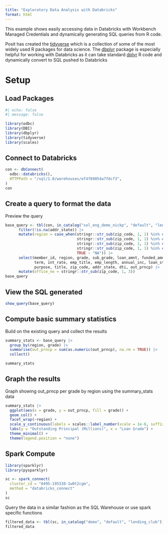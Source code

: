 ```yaml
---
title: "Exploratory Data Analysis with Databricks"
format: html
---
```


This example shows easily accessing data in Databricks with Workbench Managed Credentials and dynamically generating SQL queries from R code.

Posit has created the [tidyverse](https://www.tidyverse.org/) which is a collection of some of the most widely used R packages for data science. The [dbplyr](https://dbplyr.tidyverse.org/) package is especially helpful for working with Databricks as it can take standard [dplyr](https://dplyr.tidyverse.org/) R code and dynamically convert to SQL pushed to Databricks

# Setup

## Load Packages

```r
#| echo: false
#| message: false

library(odbc)
library(DBI)
library(dbplyr)
library(tidyverse)
library(scales)
```

## Connect to Databricks

```r
con <- dbConnect(
  odbc::databricks(),
  HTTPPath = "/sql/1.0/warehouses/ef4f89054a7fdcf3",
)
con
```

## Create a query to format the data

Preview the query

```r
base_query <- tbl(con, in_catalog("sol_eng_demo_nickp", "default", "lending_club")) |>
      filter(!is.na(addr_state)) |>
      mutate(region = case_when(stringr::str_sub(zip_code, 1, 1) %in% c("8","9") ~ "West",
                                stringr::str_sub(zip_code, 1, 1) %in% c("6","5","4") ~ "Midwest",
                                stringr::str_sub(zip_code, 1, 1) %in% c("7","3","2") ~ "South",
                                stringr::str_sub(zip_code, 1, 1) %in% c("1","0") ~ "East",
                                TRUE ~ "NA")) |>
      select(member_id, region, grade, sub_grade, loan_amnt, funded_amnt,
             term, int_rate, emp_title, emp_length, annual_inc, loan_status,
             purpose, title, zip_code, addr_state, dti, out_prncp) |>
      mutate(office_no = stringr::str_sub(zip_code, 1, 3))
base_query
```

## View the SQL generated

```r
show_query(base_query)
```

## Compute basic summary statistics

Build on the existing query and collect the results

```r
summary_stats <- base_query |>
  group_by(region, grade) |>
  summarise(out_prncp = sum(as.numeric(out_prncp), na.rm = TRUE)) |>
  collect()

summary_stats
```

## Graph the results


Graph showing out_prncp per grade by region using the summary_stats data


```r
summary_stats |>
  ggplot(aes(x = grade, y = out_prncp, fill = grade)) +
  geom_col() +
  facet_wrap(~region) +
  scale_y_continuous(labels = scales::label_number(scale = 1e-6, suffix = "M")) +
  labs(y = "Outstanding Principal (Millions)", x = "Loan Grade") +
  theme_minimal() +
  theme(legend.position = "none")

```

## Spark Compute

```r
library(sparklyr)
library(pysparklyr)

sc <- spark_connect(
  cluster_id = "0495-195338-1w0t2cgm",
  method = "databricks_connect"
)
sc
```
Query the data in a similar fashion as the SQL Warehouse or use spark specific functions

```r
filtered_data <- tbl(sc, in_catalog("demo", "default", "lending_club")) |> filter(zip_code == '996xx') |> collect()
filtered_data
```



